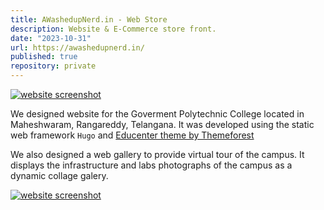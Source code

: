 ```yaml
---
title: AWashedupNerd.in - Web Store
description: Website & E-Commerce store front.
date: "2023-10-31"
url: https://awashedupnerd.in/
published: true
repository: private
---
```


[![website screenshot](/img/govt.png)](https://gptmhrm.org/)

We designed website for the Goverment Polytechnic College located in Maheshwaram, Rangareddy, Telangana. It was developed using the static web framework `Hugo` and [Educenter theme by Themeforest](https://themefisher.com/hugo-themes/)

We also designed a web gallery to provide virtual tour of the campus. It displays the infrastructure and labs photographs of the campus as a dynamic collage galery.

[![website screenshot](/img/gpt-gal.png)](https://gallery.gptmhrm.org/)
